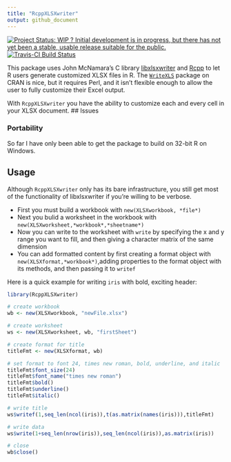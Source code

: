 ```yaml
---
title: "RcppXLSXwriter"
output: github_document
---
```


[![Project Status: WIP ? Initial development is in progress, but there has not yet been a stable, usable release suitable for the public.](http://www.repostatus.org/badges/latest/wip.svg)](http://www.repostatus.org/#wip)
[![Travis-CI Build Status](https://travis-ci.org/carlganz/RcppXLSXwriter.svg?branch=master)](https://travis-ci.org/carlganz/RcppXLSXwriter)

This package uses John McNamara's C library [libxlsxwriter](http://libxlsxwriter.github.io/) and [Rcpp](http://www.rcpp.org/) to let R users generate customized XLSX files in R. The [`WriteXLS`](https://cran.r-project.org/web/packages/WriteXLS/index.html) package on CRAN is nice, but it requires Perl, and it isn't flexible enough to allow the user to fully customize their Excel output. 

With `RcppXLSXwriter` you have the ability to customize each and every cell in your XLSX document. 
## Issues

### Portability 

So far I have only been able to get the package to build on 32-bit R on Windows. 

## Usage

Although `RcppXLSXwriter` only has its bare infrastructure, you still get most of the functionality of libxlsxwriter if you're willing to be verbose. 

- First you must build a workbook with `new(XLSXworkbook, *file*)`
- Next you bulid a worksheet in the workbook with `new(XLSXworksheet,*workbook*,*sheetname*)`
- Now you can write to the worksheet with `write` by specifying the x and y range you want to fill, and then giving a character matrix of the same dimension
- You can add formatted content by first creating a format object with `new(XLSXformat,*workbook*)`,adding properties to the format object with its methods, and then passing it to `writef`

Here is a quick example for writing `iris` with bold, exciting header:

```R
library(RcppXLSXwriter)

# create workbook
wb <- new(XLSXworkbook, "newFile.xlsx")

# create worksheet
ws <- new(XLSXworksheet, wb, "firstSheet")

# create format for title
titleFmt <- new(XLSXformat, wb)

# set format to font 24, times new roman, bold, underline, and italic
titleFmt$font_size(24)
titleFmt$font_name("times new roman")
titleFmt$bold()
titleFmt$underline()
titleFmt$italic()

# write title
ws$writef(1,seq_len(ncol(iris)),t(as.matrix(names(iris))),titleFmt)

# write data
ws$write(1+seq_len(nrow(iris)),seq_len(ncol(iris)),as.matrix(iris))

# close
wb$close()

```


